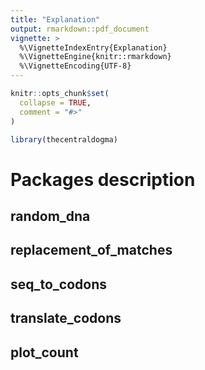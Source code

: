 ```yaml
---
title: "Explanation"
output: rmarkdown::pdf_document
vignette: >
  %\VignetteIndexEntry{Explanation}
  %\VignetteEngine{knitr::rmarkdown}
  %\VignetteEncoding{UTF-8}
---
```


```r
knitr::opts_chunk$set(
  collapse = TRUE,
  comment = "#>"
)
```

```r
library(thecentraldogma)
```

# Packages description

## random_dna

## replacement_of_matches

## seq_to_codons

## translate_codons

## plot_count
